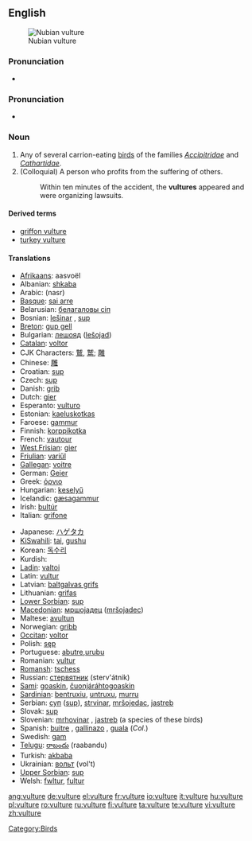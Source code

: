 {{wikipedia}}
==English==
[[Image:Nubianvulture.jpeg|thumb|Nubian vulture]]

===Pronunciation===
*{{audio|en-us-vulture.ogg|Audio (US)}}

===Pronunciation===
*{{IPA|/ˈvʌlʧə/}}

===Noun===
{{en-noun}}

# Any of several carrion-eating [[bird]]s of the families ''[[Accipitridae]]'' and ''[[Cathartidae]]''.
# (Colloquial) A person who profits from the suffering of others.
#: Within ten minutes of the accident, the '''vultures''' appeared and were organizing lawsuits.

====Derived terms====
*[[griffon vulture]]
*[[turkey vulture]]

====Translations====
{{top}}
*[[Afrikaans]]: aasvoël
*Albanian: [[shkaba]]
*Arabic: {{ARchar|[[نسر]]}} (nasr)
*[[Basque]]: [[sai arre]]
*Belarusian: [[белагаловы сіп]]
*Bosnian: [[lešinar]] {{m}}, [[sup]] {{m}}
*[[Breton]]: [[gup gell]]
*Bulgarian: [[лешояд]] ([[lešojad]])
*[[Catalan]]: [[voltor]]
*CJK Characters: [[鷲]], [[鹫]]; [[雕]]
*Chinese: [[雕]]
*Croatian: [[sup]]
*Czech: [[sup]]
*Danish: [[grib]]
*Dutch: [[gier]] {{m}}
*Esperanto: [[vulturo]]
*Estonian: [[kaeluskotkas]]
*Faroese: [[gammur]]
*Finnish: [[korppikotka]]
*French: [[vautour]] {{m}}
*[[West Frisian]]: [[gier]]
*[[Friulian]]: [[variűl]]
*[[Gallegan]]: [[voitre]]
*German: [[Geier]] {{m}}
*Greek: [[όρνιο]]
*Hungarian: [[keselyű]]
*Icelandic: [[gæsagammur]]
*Irish: [[bultúr]]
*Italian: [[grifone]]
{{mid}}
*Japanese: [[ハゲタカ]]
*[[KiSwahili]]: [[tai]], [[gushu]]
*Korean: [[독수리]]
*Kurdish: {{KUchar|[[هه‌ڵۆ]]}}
*[[Ladin]]: [[valtoi]]
*Latin: [[vultur]] {{m}}
*Latvian: [[baltgalvas grifs]]
*Lithuanian: [[grifas]]
*[[Lower Sorbian]]: [[sup]]
*[[Macedonian]]: [[мршоjадец]] ([[mršojadec]])
*Maltese: [[avultun]]
*Norwegian: [[gribb]] {{m}}
*[[Occitan]]: [[voltor]]
*Polish: [[sęp]]
*Portuguese: [[abutre]],[[urubu]] {{m}}
*Romanian: [[vultur]]
*[[Romansh]]: [[tschess]]
*Russian: [[стервятник]] (sterv'átnik)
*[[Sami]]: [[goaskin]], [[čuonjáráhtogoaskin]]
*[[Sardinian]]: [[bentruxiu]], [[untruxu]], [[murru]]
*Serbian: [[суп]] ([[sup]]), [[strvinar]], [[mršojedac]], [[jastreb]]
*Slovak: [[sup#Slovak|sup]] {{m}}
*Slovenian: [[mrhovinar]] {{m}}, [[jastreb]] {{m}} (a species of these birds)
*Spanish: [[buitre]] {{m}}, [[gallinazo]] {{m}}, [[guala]] {{f}} (''Col.'')
*Swedish: [[gam]]
*[[Telugu]]: [[రాబందు]] (raabandu)
*Turkish: [[akbaba]]
*Ukrainian: [[вольт]] (vol't)
*[[Upper Sorbian]]: [[sup]]
*Welsh: [[fwltur]], [[fultur]]
{{bottom}}

[[Category:Birds]]

[[ang:vulture]]
[[de:vulture]]
[[el:vulture]]
[[fr:vulture]]
[[io:vulture]]
[[it:vulture]]
[[hu:vulture]]
[[pl:vulture]]
[[ro:vulture]]
[[ru:vulture]]
[[fi:vulture]]
[[ta:vulture]]
[[te:vulture]]
[[vi:vulture]]
[[zh:vulture]]